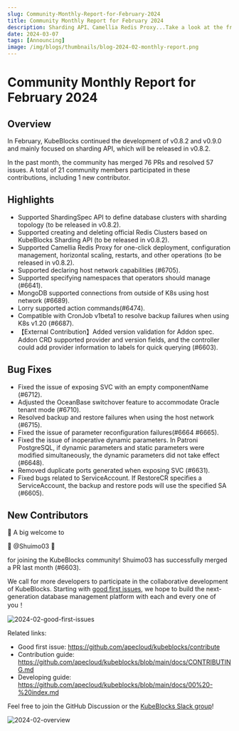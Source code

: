 ```yaml
---
slug: Community-Monthly-Report-for-February-2024
title: Community Monthly Report for February 2024
description: Sharding API、Camellia Redis Proxy...Take a look at the fresh news in the KubeBlocks Community.
date: 2024-03-07
tags: [Announcing]
image: /img/blogs/thumbnails/blog-2024-02-monthly-report.png
---
```


# Community Monthly Report for February 2024

## Overview

In February, KubeBlocks continued the development of v0.8.2 and v0.9.0 and mainly focused on sharding API, which will be released in v0.8.2.

In the past month, the community has merged 76 PRs and resolved 57 issues. A total of 21 community members participated in these contributions, including 1 new contributor.

## Highlights

- Supported ShardingSpec API to define database clusters with sharding topology (to be released in v0.8.2).
- Supported creating and deleting official Redis Clusters based on KubeBlocks Sharding API (to be released in v0.8.2).
- Supported Camellia Redis Proxy for one-click deployment, configuration management, horizontal scaling, restarts, and other operations (to be released in v0.8.2).
- Supported declaring host network capabilities (#6705).
- Supported specifying namespaces that operators should manage (#6641).
- MongoDB supported connections from outside of K8s using host network (#6689).
- Lorry supported action commands(#6474).
- Compatible with CronJob v1beta1 to resolve backup failures when using K8s v1.20 (#6687).
- 【External Contribution】Added version validation for Addon spec. Addon CRD supported provider and version fields, and the controller could add provider information to labels for quick querying (#6603).

## Bug Fixes

- Fixed the issue of exposing SVC with an empty componentName (#6712).
- Adjusted the OceanBase switchover feature to accommodate Oracle tenant mode (#6710).
- Resolved backup and restore failures when using the host network (#6715).
- Fixed the issue of parameter reconfiguration failures(#6664 #6665).
- Fixed the issue of inoperative dynamic parameters. In Patroni PostgreSQL, if dynamic parameters and static parameters were modified simultaneously, the dynamic parameters did not take effect (#6648).
- Removed duplicate ports generated when exposing SVC (#6631).
- Fixed bugs related to ServiceAccount. If RestoreCR specifies a ServiceAccount, the backup and restore pods will use the specified SA (#6605).

## New Contributors

👏 A big welcome to

💙 @Shuimo03 💙

for joining the KubeBlocks community! Shuimo03 has successfully merged a PR last month (#6603).

We call for more developers to participate in the collaborative development of KubeBlocks. Starting with [good first issues](https://github.com/apecloud/kubeblocks/contribute), we hope to build the next-generation database management platform with each and every one of you！

![2024-02-good-first-issues](/img/blogs/2024-02-good-first-issues.png)

Related links:
- Good first issue: https://github.com/apecloud/kubeblocks/contribute
- Contribution guide: https://github.com/apecloud/kubeblocks/blob/main/docs/CONTRIBUTING.md
- Developing guide: https://github.com/apecloud/kubeblocks/blob/main/docs/00%20-%20index.md

Feel free to join the GitHub Discussion or the [KubeBlocks Slack group](https://join.slack.com/t/kubeblocks/shared_invite/zt-29tx52d8n-vli24S6gtD5ODJlNUqLqbQ)!

![2024-02-overview](/img/blogs/2024-02-overview.png)